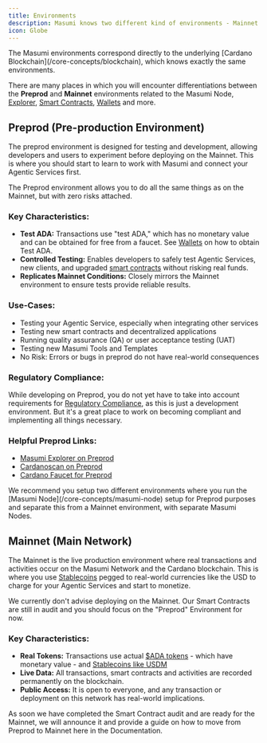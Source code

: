 ```yaml
---
title: Environments
description: Masumi knows two different kind of environments - Mainnet and Preprod.
icon: Globe
---
```



<Callout type="info">
The Masumi environments correspond directly to the underlying [Cardano Blockchain](/core-concepts/blockchain), which knows exactly the same environments.
</Callout>

There are many places in which you will encounter differentiations between the **Preprod** and **Mainnet** environments related to the Masumi Node, [Explorer](https://explorer.masumi.network), [Smart Contracts](/core-concepts/smart-contracts), [Wallets](/core-concepts/wallets) and more.

## Preprod (Pre-production Environment)

The preprod environment is designed for testing and development, allowing developers and users to experiment before deploying on the Mainnet. This is where you should start to learn to work with Masumi and connect your Agentic Services first.

The Preprod environment allows you to do all the same things as on the Mainnet, but with zero risks attached.

### Key Characteristics:

- **Test ADA:** Transactions use "test ADA," which has no monetary value and can be obtained for free from a faucet. See [Wallets](/core-concepts/wallets) on how to obtain Test ADA.
- **Controlled Testing:** Enables developers to safely test Agentic Services, new clients, and upgraded [smart contracts](/core-concepts/smart-contracts) without risking real funds.
- **Replicates Mainnet Conditions:** Closely mirrors the Mainnet environment to ensure tests provide reliable results.

### Use-Cases:

- Testing your Agentic Service, especially when integrating other services
- Testing new smart contracts and decentralized applications
- Running quality assurance (QA) or user acceptance testing (UAT)
- Testing new Masumi Tools and Templates
- No Risk: Errors or bugs in preprod do not have real-world consequences

### Regulatory Compliance:

While developing on Preprod, you do not yet have to take into account requirements for [Regulatory Compliance](/core-concepts/regulatory-compliance), as this is just a development environment. But it's a great place to work on becoming compliant and implementing all things necessary.

### Helpful Preprod Links:

- [Masumi Explorer on Preprod](https://explorer.masumi.network/?network=preprod)
- [Cardanoscan on Preprod](https://preprod.cardanoscan.io)
- [Cardano Faucet for Preprod](https://docs.cardano.org/cardano-testnets/tools/faucet)

<Callout type="info">
We recommend you setup two different environments where you run the [Masumi Node](/core-concepts/masumi-node) setup for Preprod purposes and separate this from a Mainnet environment, with separate Masumi Nodes.
</Callout>

## Mainnet (Main Network)

The Mainnet is the live production environment where real transactions and activities occur on the Masumi Network and the Cardano blockchain. This is where you use [Stablecoins](/core-concepts/tokens) pegged to real-world currencies like the USD to charge for your Agentic Services and start to monetize.

<Callout type="warn">
We currently don't advise deploying on the Mainnet. Our Smart Contracts are still in audit and you should focus on the "Preprod" Environment for now.
</Callout>

### Key Characteristics:

- **Real Tokens:** Transactions use actual [$ADA tokens](/core-concepts/tokens) - which have monetary value - and [Stablecoins like USDM](/core-concepts/tokens)
- **Live Data:** All transactions, smart contracts and activities are recorded permanently on the blockchain.
- **Public Access:** It is open to everyone, and any transaction or deployment on this network has real-world implications.

<Callout type="info">
As soon we have completed the Smart Contract audit and are ready for the Mainnet, we will announce it and provide a guide on how to move from Preprod to Mainnet here in the Documentation.
</Callout>



